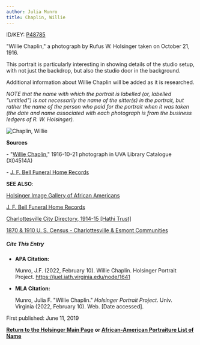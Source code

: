 ```yaml
---
author: Julia Munro
title: Chaplin, Willie
---
```

ID/KEY: [P48785](http://juel.iath.virginia.edu/public_person?person=48785 "P48785")

"Willie Chaplin," a photograph by Rufus W. Holsinger taken on October 21, 1916. 

This portrait is particularly interesting in showing details of the studio setup, with not just the backdrop, but also the studio door in the background.  

Additional information about Willie Chaplin will be added as it is researched.

_NOTE that the name with which the portrait is labelled (or, labelled "untitled") is not necessarily the name of the sitter(s) in the portrait, but rather the name of the person who paid for the portrait when it was taken (the date and name associated with each photograph is from the business ledgers of R. W. Holsinger)._

![Chaplin, Willie](https://iiif.lib.virginia.edu/iiif/uva-lib:1044682/full/1000,1337/0/default.jpg "Chaplin, Willie")

**Sources**

\- "[Willie Chaplin](https://search.lib.virginia.edu/catalog/uva-lib:1044682#?c=0&m=0&s=0&cv=0&xywh=-1258%2C-1%2C5321%2C3945 "Chaplin, Willie")," 1916-10-21 photograph in UVA Library Catalogue (X04514A) 

\- [J. F. Bell Funeral Home Records](http://www2.vcdh.virginia.edu/afam/raceandplace/perl_scripts/last_names.html) 

**SEE ALSO**:

[Holsinger Image Gallery of African Americans](http://rwholsingerphotos.org/images.php "Holsinger Image Gallery of African Americans")

[J. F. Bell Funeral Home Records](http://www2.vcdh.virginia.edu/afam/raceandplace/perl_scripts/funeral_search.html "J. F. Bell Funeral Home Database")

[Charlottesville City Directory, 1914-15 \[Hathi Trust\]](https://catalog.hathitrust.org/Record/101954103 "Charlottesville City Directory, 1914-15") 

[1870 & 1910 U. S. Census - Charlottesville & Esmont Communities](http://www2.vcdh.virginia.edu/afam/raceandplace/census/search_both.html "1870 & 1910 U. S. Census: Charlottesville and Esmont Communities")

##### **Cite This Entry**

*   **APA Citation:**
    
    Munro, J.F. (2022, February 10). Willie Chaplin. Holsinger Portrait Project. https://juel.iath.virginia.edu/node/1641
    
*   **MLA Citation:**
    
    Munro, Julia F. "Willie Chaplin." _Holsinger Portrait Project_. Univ. Virginia (2022, February 10). Web. \[Date accessed\].
    

  
First published: June 11, 2019    

[**Return to the Holsinger Main Page**](http://juel.iath.virginia.edu/node/980) **or [African-American Portraiture List of Name](http://juel.iath.virginia.edu/node/996)**
